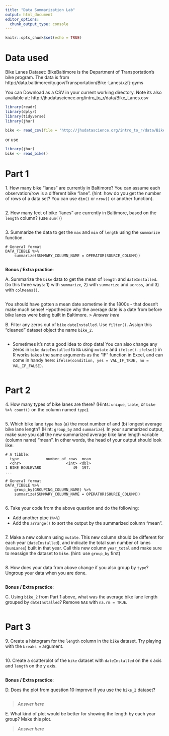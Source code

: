 ```yaml
---
title: "Data Summarization Lab"
output: html_document
editor_options: 
  chunk_output_type: console
---
```


```r
knitr::opts_chunk$set(echo = TRUE)
```

# Data used

Bike Lanes Dataset: BikeBaltimore is the Department of Transportation's bike program. 
The data is from http://data.baltimorecity.gov/Transportation/Bike-Lanes/xzfj-gyms

You can Download as a CSV in your current working directory.  Note its also available at: 	http://jhudatascience.org/intro_to_r/data/Bike_Lanes.csv 

```r
library(readr)
library(dplyr)
library(tidyverse)
library(jhur)

bike <- read_csv(file = "http://jhudatascience.org/intro_to_r/data/Bike_Lanes.csv")
```

or use 

```r
library(jhur)
bike <- read_bike()
```


# Part 1

1\. How many bike "lanes" are currently in Baltimore?  You can assume each observation/row is a different bike "lane".  (hint: how do you get the number of rows of a data set? You can use `dim()` or `nrow()` or another function).

```r

```


2\. How many feet of bike "lanes" are currently in Baltimore, based on the `length` column? (use `sum()`)

```r

```


3\. Summarize the data to get the `max` and `min` of `length` using the `summarize` function.

```
# General format 
DATA_TIBBLE %>% 
    summarize(SUMMARY_COLUMN_NAME = OPERATOR(SOURCE_COLUMN))
```

```r

```


**Bonus / Extra practice**:

A\. Summarize the `bike` data to get the mean of `length` and `dateInstalled`. Do this three ways: 1) with `summarize`, 2) with `summarize` and `across`, and 3) with `colMeans()`.
```r

```

You should have gotten a mean date sometime in the 1800s - that doesn't make much sense! Hypothesize why the average date is a date from before bike lanes were being built in Baltimore.
> _Answer here_


B\. Filter any zeros out of `bike` `dateInstalled`. Use `filter()`. Assign this "cleaned" dataset object the name `bike_2`.

```r

```

* Sometimes it's not a good idea to drop data! You can also change any zeros in `bike` `dateInstalled` to `NA` using `mutate` and `ifelse()`. `ifelse()` in R works takes the same arguments as the "IF" function in Excel, and can come in handy here: `ifelse(condition, yes = VAL_IF_TRUE, no = VAL_IF_FALSE)`.

```r

```


# Part 2

4\. How many types of bike lanes are there?   (Hints: `unique`, `table`, or `bike %>% count()` on the column named `type`).

```r

```


5\. Which bike lane `type` has (a) the most number of and (b) longest average bike lane length? (Hint: `group_by` and `summarize`). In your summarized output, make sure you call the new summarized average bike lane length variable (column name) "mean". In other words, the head of your output should look like:

```
# A tibble: 
  type            number_of_rows  mean
  <chr>                    <int> <dbl>
1 BIKE BOULEVARD              49  197.
...
```

```
# General format 
DATA_TIBBLE %>% 
    group_by(GROUPING_COLUMN_NAME) %>% 
    summarize(SUMMARY_COLUMN_NAME = OPERATOR(SOURCE_COLUMN))
```

```r

```


6\. Take your code from the above question and do the following:

- Add another pipe (`%>%`)
- Add the `arrange()` to sort the output by the summarized column "mean".

```r

```


7\. Make a new column using `mutate`. This new column should be different for each year (`dateInstalled`), and indicate the total sum number of lanes (`numLanes`) built in that year. Call this new column `year_total` and make sure to reassign the dataset to `bike`. (hint: use `group_by` first)

```r

```


8\. How does your data from above change if you also group by `type`? Ungroup your data when you are done.

```r

```


**Bonus / Extra practice**:

C\. Using `bike_2` from Part 1 above, what was the average bike lane length grouped by `dateInstalled`? Remove `NA`s with `na.rm = TRUE`.

```r

```


# Part 3

9\. Create a histogram for the `length` column in the `bike` dataset. Try playing with the `breaks =` argument.

```r

```


10\. Create a scatterplot of the `bike` dataset with `dateInstalled` on the x axis and `length` on the y axis.

```r

```


**Bonus / Extra practice**:

D\. Does the plot from question 10 improve if you use the `bike_2` dataset?

```r

```

> _Answer here_


E\. What kind of plot would be better for showing the length by each year group? Make this plot.

> _Answer here_

```r

```

